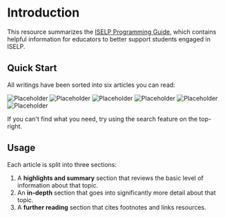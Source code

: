 
# Introduction

This resource summarizes the [ISELP Programming Guide](https://docs.google.com/document/d/19JGCfusp80INEaoEr3Kflopd67AFguzkGtJh-I2Y7Lg/edit?usp=sharing), which contains helpful information for educators to better support students engaged in ISELP.

## Quick Start

All writings have been sorted into six articles you can read:

<Cards num={6}>
  <Cards.Card
    image
    title="Portrait of a Learner Engaged in ISELP"
    href="/articles/portrait"
  >
    <Image
      src="/img1.jpg"
      width={640}
      height={800}
      alt="Placeholder"
      style={{ aspectRatio: "3 / 2", objectFit: "cover" }}
    />
  </Cards.Card>
  <Cards.Card
    image
    title="ISELP and Other Exceptionalities/Diagnoses"
    href="/articles/dual"
  >
    <Image
      src="/img2.jpg"
      width={640}
      height={960}
      alt="Placeholder"
      style={{ aspectRatio: "3 / 2", objectFit: "cover" }}
    />
  </Cards.Card>
  <Cards.Card
    image
    title="Creating an ISELP Individual Education Plan"
    href="/articles/iep"
  >
    <Image
      src="/img3.jpg"
      width={640}
      height={853}
      alt="Placeholder"
      style={{ aspectRatio: "3 / 2", objectFit: "cover" }}
    />
  </Cards.Card>
  <Cards.Card
    image
    title="The Role of the Classroom Teacher in ISELP"
    href="/articles/teacher"
  >
    <Image
      src="/img4.jpg"
      width={640}
      height={401}
      alt="Placeholder"
      style={{ aspectRatio: "3 / 2", objectFit: "cover" }}
    />
  </Cards.Card>
  <Cards.Card
    image
    title="The Role of School-Based Support Staff in ISELP"
    href="/articles/staff"
  >
    <Image
      src="/img5.jpg"
      width={640}
      height={427}
      alt="Placeholder"
      style={{ aspectRatio: "3 / 2", objectFit: "cover" }}
    />
  </Cards.Card>
  <Cards.Card
    image
    title="References, Resources, and Further Reading"
    href="/references"
  >
    <Image
      src="/img6.jpg"
      width={640}
      height={960}
      alt="Placeholder"
      style={{ aspectRatio: "3 / 2", objectFit: "cover" }}
    />
  </Cards.Card>
</Cards>

If you can't find what you need, try using the search feature on the top-right.

## Usage

Each article is split into three sections:

1. A **highlights and summary** section that reviews the basic level of information about that topic.
2. An **in-depth** section that goes into significantly more detail about that topic.
3. A **further reading** section that cites footnotes and links resources.
